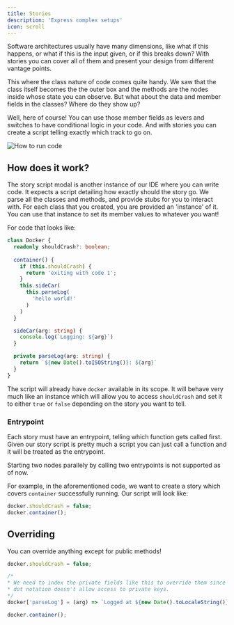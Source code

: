 ```yaml
---
title: Stories
description: 'Express complex setups'
icon: scroll
---
```


Software architectures usually have many dimensions, like what if this happens, or what if this is the input given, or if this breaks down?
With stories you can cover all of them and present your design from different vantage points.

This where the class nature of code comes quite handy. We saw that the class itself becomes the the outer box and the methods are the
nodes inside whose state you can observe. But what about the data and member fields in the classes? Where do they show up?

Well, here of course! You can use those member fields as levers and switches to have conditional logic in your code. And with stories you can
create a script telling exactly which track to go on.

<Frame>
  <img
    className="hidden dark:block"
    src="https://cdn.statically.io/img/raw.githubusercontent.com/iostreamer-X/public/main/stories.gif"
    alt="How to run code"
  />
</Frame>

## How does it work?

The story script modal is another instance of our IDE where you can write code. It expects a script detailing how exactly should the story go.
We parse all the classes and methods, and provide stubs for you to interact with. For each class that you created, you are provided an 'instance' of it.
You can use that instance to set its member values to whatever you want!

For code that looks like:
```typescript docker-demo.ts
class Docker {
  readonly shouldCrash?: boolean;
  
  container() {
    if (this.shouldCrash) {
      return 'exiting with code 1';
    }
    this.sideCar(
      this.parseLog(
        'hello world!'
      )
    )
  }

  sideCar(arg: string) {
    console.log(`Logging: ${arg}`)
  }

  private parseLog(arg: string) {
    return `${new Date().toISOString()}: ${arg}`
  }
}
```

The script will already have `docker` available in its scope. It will behave very much like an instance which
will allow you to access `shouldCrash` and set it to either `true` or `false` depending on the story you want to tell.

### Entrypoint

Each story must have an entrypoint, telling which function gets called first. Given our story script is pretty much a script
you can just call a function and it will be treated as the entrypoint. 

<Warning>Starting two nodes parallely by calling two entrypoints is not supported as of now.</Warning>

For example, in the aforementioned code, we want to create a story which covers `container` successfully running. Our script will look like:
```typescript
docker.shouldCrash = false;
docker.container();
```


## Overriding

You can override anything except for public methods! 

```typescript docker-demo-story-script.ts
docker.shouldCrash = false;

/* 
* We need to index the private fields like this to override them since the 
* dot notation doesn't allow access to private keys.
*/
docker['parseLog'] = (arg) => `Logged at ${new Date().toLocaleString()}: ${arg}`

docker.container();
```